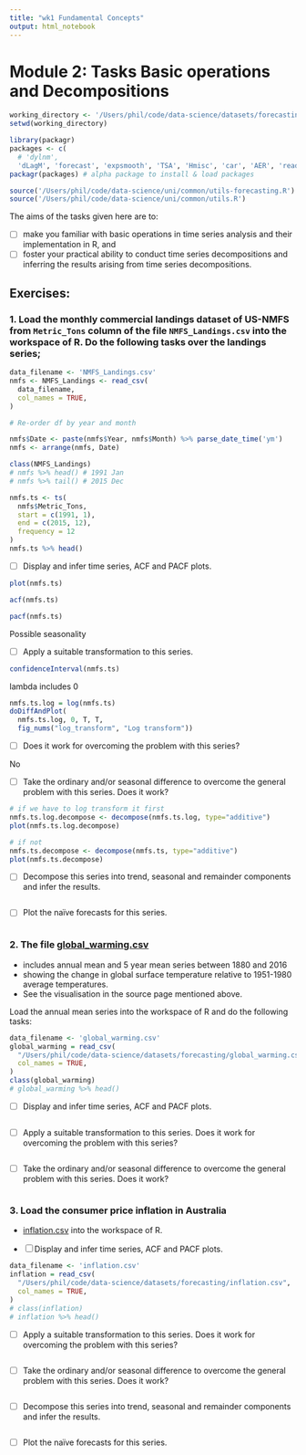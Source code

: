 ```yaml
---
title: "wk1 Fundamental Concepts"
output: html_notebook
---
```


# Module 2: Tasks Basic operations and Decompositions

```r
working_directory <- '/Users/phil/code/data-science/datasets/forecasting'
setwd(working_directory)

library(packagr)
packages <- c(
  # 'dylnm',
  'dLagM', 'forecast', 'expsmooth', 'TSA', 'Hmisc', 'car', 'AER', 'readr', 'tseries', 'lubridate')
packagr(packages) # alpha package to install & load packages

source('/Users/phil/code/data-science/uni/common/utils-forecasting.R')
source('/Users/phil/code/data-science/uni/common/utils.R')

```

The aims of the tasks given here are to:

- [ ] make you familiar with basic operations in time series analysis and their implementation in R, and
- [ ] foster your practical ability to conduct time series decompositions and inferring the results arising from time series decompositions.

## Exercises:

### 1. Load the monthly commercial landings dataset of US-NMFS from `Metric_Tons` column of the file `NMFS_Landings.csv` into the workspace of R. Do the following tasks over the landings series;


```r
data_filename <- 'NMFS_Landings.csv'
nmfs <- NMFS_Landings <- read_csv(
  data_filename,
  col_names = TRUE, 
)
```

```r
# Re-order df by year and month

nmfs$Date <- paste(nmfs$Year, nmfs$Month) %>% parse_date_time('ym')
nmfs <- arrange(nmfs, Date)

class(NMFS_Landings)
# nmfs %>% head() # 1991 Jan
# nmfs %>% tail() # 2015 Dec
```

```r
nmfs.ts <- ts(
  nmfs$Metric_Tons, 
  start = c(1991, 1),
  end = c(2015, 12),
  frequency = 12
)
nmfs.ts %>% head()

```

- [ ] Display and infer time series, ACF and PACF plots.
```r
plot(nmfs.ts)

acf(nmfs.ts)

pacf(nmfs.ts)
```
Possible seasonality

- [ ] Apply a suitable transformation to this series. 
```r
confidenceInterval(nmfs.ts)
```
lambda includes 0

```r
nmfs.ts.log = log(nmfs.ts)
doDiffAndPlot(
  nmfs.ts.log, 0, T, T,
  fig_nums("log_transform", "Log transform"))
```


- [ ] Does it work for overcoming the problem with this series?

No



- [ ] Take the ordinary and/or seasonal difference to overcome the general problem with this series. Does it work?

```r
# if we have to log transform it first
nmfs.ts.log.decompose <- decompose(nmfs.ts.log, type="additive")
plot(nmfs.ts.log.decompose)
```

```r
# if not
nmfs.ts.decompose <- decompose(nmfs.ts, type="additive")
plot(nmfs.ts.decompose)
```


- [ ] Decompose this series into trend, seasonal and remainder components and infer the results.

```r

```

- [ ] Plot the naïve forecasts for this series.

```r

```



### 2. The file [global_warming.csv](https://climate.nasa.gov/vital-signs/global-temperature/ ) 

- includes annual mean and 5 year mean series between 1880 and 2016 
- showing the change in global surface temperature relative to 1951-1980 average temperatures. 
- See the visualisation in the source page mentioned above. 

Load the annual mean series into the workspace of R and do the following tasks:

```r
data_filename <- 'global_warming.csv'
global_warming = read_csv(
  "/Users/phil/code/data-science/datasets/forecasting/global_warming.csv", 
  col_names = TRUE, 
)
class(global_warming)
# global_warming %>% head()
```

- [ ] Display and infer time series, ACF and PACF plots.

```r

```

- [ ] Apply a suitable transformation to this series. Does it work for overcoming the problem with this series?

```r

```

- [ ] Take the ordinary and/or seasonal difference to overcome the general problem with this series. Does it work?

```r

```

### 3. Load the consumer price inflation in Australia

- [inflation.csv](https://www.rba.gov.au/statistics/tables/xls/g01hist.xls?v=2017-07-09-21-49-05 ) into the workspace of R. 

- [ ] Display and infer time series, ACF and PACF plots.

```r
data_filename <- 'inflation.csv'
inflation = read_csv(
  "/Users/phil/code/data-science/datasets/forecasting/inflation.csv", 
  col_names = TRUE, 
)
# class(inflation)
# inflation %>% head()
```

- [ ] Apply a suitable transformation to this series. Does it work for overcoming the problem with this series?

```r

```

- [ ] Take the ordinary and/or seasonal difference to overcome the general problem with this series. Does it work?

```r

```

- [ ] Decompose this series into trend, seasonal and remainder components and infer the results.

```r

```

- [ ] Plot the naïve forecasts for this series.

```r

```

